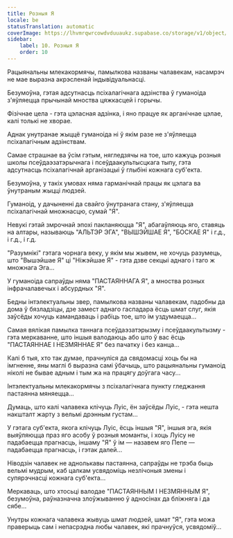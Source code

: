 ```yaml
---
title: Розныя Я
locale: be
statusTranslation: automatic
coverImage: https://lhvmrqwrcowdvduuaukz.supabase.co/storage/v1/object/public/strapi-uploads/small_cover-tratado-de-psicologia-revolucionaria.webp-5e15e1cec4e0ebebcde5d7fc7565d8fd.webp
sidebar:
    label: 10. Розныя Я
    order: 10
---
```

Рацыянальны млекакормячы, памылкова названы чалавекам, насамрэч не мае выразна акрэсленай індывідуальнасці.

Безумоўна, гэтая адсутнасць псіхалагічнага адзінства ў гуманоіда з'яўляецца прычынай мноства цяжкасцей і горычы.

Фізічнае цела - гэта цэласная адзінка, і яно працуе як арганічнае цэлае, калі толькі не хворае.

Аднак унутранае жыццё гуманоіда ні ў якім разе не з'яўляецца псіхалагічным адзінствам.

Самае страшнае ва ўсім гэтым, нягледзячы на тое, што кажуць розныя школы псеўдаэзатэрычнага і псеўдаакультысцкага тыпу, гэта адсутнасць псіхалагічнай арганізацыі ў глыбіні кожнага суб'екта.

Безумоўна, у такіх умовах няма гарманічнай працы як цэлага ва ўнутраным жыцці людзей.

Гуманоід, у дачыненні да свайго ўнутранага стану, з'яўляецца псіхалагічнай множнасцю, сумай "Я".

Невукі гэтай змрочнай эпохі пакланяюцца "Я", абагаўляюць яго, ставяць на алтары, называюць "АЛЬТЭР ЭГА", "ВЫШЭЙШАЕ Я", "БОСКАЕ Я" і г.д., і г.д., і г.д.

"Разумнікі" гэтага чорнага веку, у якім мы жывем, не хочуць разумець, што "Вышэйшае Я" ці "Ніжэйшае Я" - гэта дзве секцыі аднаго і таго ж множнага Эга...

У гуманоіда сапраўды няма "ПАСТАЯННАГА Я", а мноства розных інфрачалавечых і абсурдных "Я".

Бедны інтэлектуальны звер, памылкова названы чалавекам, падобны да дома ў бязладзіцы, дзе замест аднаго гаспадара ёсць шмат слуг, якія заўсёды хочуць камандаваць і рабіць тое, што ім уздумаецца...

Самая вялікая памылка таннага псеўдаэзатэрызму і псеўдаакультызму - гэта меркаванне, што іншыя валодаюць або што ў вас ёсць "ПАСТАЯННАЕ І НЕЗМЯННАЕ Я" без пачатку і без канца...

Калі б тыя, хто так думае, прачнуліся да свядомасці хоць бы на імгненне, яны маглі б выразна самі ўбачыць, што рацыянальны гуманоід ніколі не бывае адным і тым жа на працягу доўгага часу...

Інтэлектуальны млекакормячы з псіхалагічнага пункту гледжання пастаянна мяняецца...

Думаць, што калі чалавека клічуць Луіс, ён заўсёды Луіс, - гэта нешта накшталт жарту з вельмі дрэнным густам...

У гэтага суб'екта, якога клічуць Луіс, ёсць іншыя "Я", іншыя эга, якія выяўляюцца праз яго асобу ў розныя моманты, і хоць Луісу не падабаецца прагнасць, іншаму "Я" ў ім — назавем яго Пепе — падабаецца прагнасць, і гэтак далей...

Ніводзін чалавек не аднолькавы пастаянна, сапраўды не трэба быць вельмі мудрым, каб цалкам усвядоміць незлічоныя змены і супярэчнасці кожнага суб'екта...

Меркаваць, што хтосьці валодае "ПАСТАЯННЫМ І НЕЗМЯННЫМ Я", безумоўна, раўназначна злоўжыванню ў адносінах да бліжняга і да сябе...

Унутры кожнага чалавека жывуць шмат людзей, шмат "Я", гэта можа праверыць сам і непасрэдна любы чалавек, які прачнуўся, усвядоміў...

